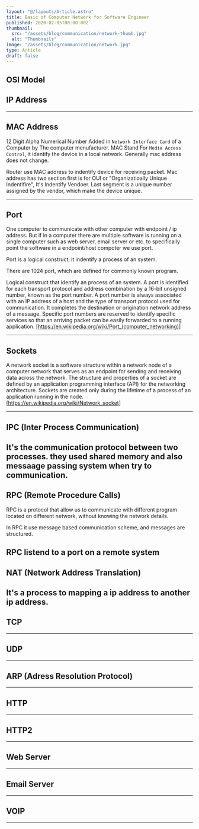 ```yaml
---
layout: "@/layouts/Article.astro"
title: Basic of Computer Network for Software Engineer
published: 2020-02-05T00:00:00Z
thumbnail:
  src: "/assets/blog/communication/network-thumb.jpg"
  alt: "Thumbnails"
image: "/assets/blog/communication/network.jpg"
type: Article
draft: false
---
```


## OSI Model

## IP Address

---

## MAC Address

12 Digit Alpha Numerical Number Added in `Network Interface Card` of a Computer by The computer menufacturer. MAC Stand For `Media Access Control`, it identify the device in a local network. Generally mac address does not change.

Router use MAC address to indentify device for receiving packet. Mac address has two section first is for OUI or "Organizatioally Unique Indentifire", It's Indentify Vendoer. Last segment is a unique number assigned by the vendor, which make the device unique.

---

## Port

One computer to communicate with other computer with endpoint / ip address. But if in a computer there are multiple software is running on a single computer such as web server, email server or etc. to specifically point the software in a endpoint/host compoter we use port.

Port is a logical construct, it indentify a process of an system.

There are 1024 port, which are defined for commonly known program.

Logical construct that identify an process of an system. A port is identified for each transport protocol and address combination by a 16-bit unsigned number, known as the port number. A port number is always associated with an IP address of a host and the type of transport protocol used for communication. It completes the destination or origination network address of a message. Specific port numbers are reserved to identify specific services so that an arriving packet can be easily forwarded to a running application.
[https://en.wikipedia.org/wiki/Port_(computer_networking)]

---

## Sockets

A network socket is a software structure within a network node of a computer network that serves as an endpoint for sending and receiving data across the network. The structure and properties of a socket are defined by an application programming interface (API) for the networking architecture. Sockets are created only during the lifetime of a process of an application running in the node.
[https://en.wikipedia.org/wiki/Network_socket]

---

## IPC (Inter Process Communication)

## It's the communication protocol between two processes. they used shared memory and also messaage passing system when try to communication.

## RPC (Remote Procedure Calls)

RPC is a protocol that allow us to communicate with different program located on different network, without knowing the network details.

In RPC it use message based communication scheme, and messages are structured.

## RPC listend to a port on a remote system

## NAT (Network Address Translation)

## It's a process to mapping a ip address to another ip address.

## TCP

---

## UDP

---

## ARP (Adress Resolution Protocol)

---

## HTTP

---

## HTTP2

---

## Web Server

---

## Email Server

---

## VOIP

---
